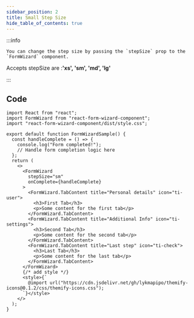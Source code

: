 ```yaml
---
sidebar_position: 2
title: Small Step Size
hide_table_of_contents: true
---
```



:::info

`` You can change the step size by passing the `stepSize` prop to the `FormWizard` component. ``

Accepts stepSize are :**'xs', 'sm', 'md', 'lg'**

:::

<div class="demo">
  <SmallStepSize />
</div>

## Code

```tsx
import React from "react";
import FormWizard from "react-form-wizard-component";
import "react-form-wizard-component/dist/style.css";

export default function FormWizardSample() {
  const handleComplete = () => {
    console.log("Form completed!");
    // Handle form completion logic here
  };
  return (
    <>
      <FormWizard
        stepSize="sm"
        onComplete={handleComplete}
      >
        <FormWizard.TabContent title="Personal details" icon="ti-user">
          <h3>First Tab</h3>
          <p>Some content for the first tab</p>
        </FormWizard.TabContent>
        <FormWizard.TabContent title="Additional Info" icon="ti-settings">
          <h3>Second Tab</h3>
          <p>Some content for the second tab</p>
        </FormWizard.TabContent>
        <FormWizard.TabContent title="Last step" icon="ti-check">
          <h3>Last Tab</h3>
          <p>Some content for the last tab</p>
        </FormWizard.TabContent>
      </FormWizard>
      {/* add style */}
      <style>{`
        @import url("https://cdn.jsdelivr.net/gh/lykmapipo/themify-icons@0.1.2/css/themify-icons.css");
      `}</style>
    </>
  );
}
```
